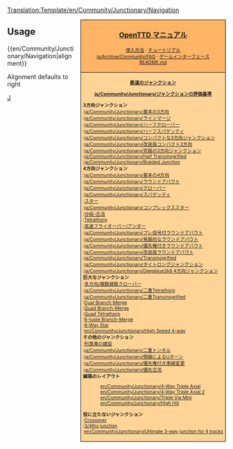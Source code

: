 <noinclude>[[Translation:Template/en/Community/Junctionary/Navigation]]</noinclude><div style="float:right; padding-left:12px; background:#ffffff;">
<div style="border:1px solid #000000; background:#ffb466; padding:5px; -moz-border-radius-topleft:5px; -moz-border-radius-topright:5px; font-size: 12pt;">
<center><strong><font size="3">[[ja/Manual/Main Page|OpenTTD マニュアル]]</font></strong></center>
<div style="font-size: 8pt; text-align: center;">
[[ja/Manual/Installation|導入方法]] &middot; 
[[ja/Manual/Tutorial/Main Page|チュートリアル]]<br />
[[ja/Archive/Community/FAQ]] &middot; 
[[ja/Manual/Game interface|ゲームインターフェース]]<br />
[https://github.com/OpenTTD/OpenTTD/blob/master/README.md README.md]
</div>
</div>
<div style="border:1px solid black; border-top-width: 0px; background:#ffd496; padding:5px; -moz-border-radius-bottomleft:5px; -moz-border-radius-bottomright:8px; font-size: 8pt;">

<center>'''[[ja/Community/Junctionary/Main Page|鉄道のジャンクション]]'''</center>
<center>'''[[ja/Community/Junctionary/ジャンクションの評価基準]]'''</center>

'''3方向ジャンクション'''<br>
:[[ja/Community/Junctionary/基本の3方向]]<br>
:[[ja/Community/Junctionary/ラインマージ]]<br>
:[[ja/Community/Junctionary/ハーフクローバー]]<br>
:[[ja/Community/Junctionary/ハーフスパゲッティ]]<br>
:[[ja/Community/Junctionary/コンパクトな3方向ジャンクション]]<br>
:[[ja/Community/Junctionary/改良版コンパクト3方向]]<br>
:[[ja/Community/Junctionary/究極の3方向ジャンクション]]<br>
:[[ja/Community/Junctionary/Half Transmogrified]]<br>
:[[ja/Community/Junctionary/Braided Junction]]<br>

'''4方向ジャンクション'''<br>
:[[ja/Community/Junctionary/基本の4方向]]<br>
:[[ja/Community/Junctionary/ラウンドアバウト]]<br>
:[[ja/Community/Junctionary/クローバー]]<br>
:[[ja/Community/Junctionary/スパゲッティ]]<br>
:[[ja/Community/Junctionary/スタージャンクション|スター]]<br>
:[[ja/Community/Junctionary/コンプレックススター]]<br>
:[[ja/Community/Junctionary/分岐-合流ジャンクション|分岐-合流]]<br>
:[[ja/Community/Junctionary/Tetrathorp-Junction|Tetrathorp]]<br>
:[[ja/Community/Junctionary/高速フライオーバーアンダー|高速フライオーバー/アンダー]]<br>
:[[ja/Community/Junctionary/プレ信号付ラウンドアバウト]]<br>
:[[ja/Community/Junctionary/発展的なラウンドアバウト]]<br>
:[[ja/Community/Junctionary/優先権付きラウンドアバウト]]<br>
:[[ja/Community/Junctionary/改良版ラウンドアバウト]]<br>
:[[ja/Community/Junctionary/Transmogrified]]<br>
:[[ja/Community/Junctionary/タイトロングジャンクション]]<br>
:[[ja/Community/Junctionary/Deepblue2k8 4方向ジャンクション]]<br>

'''巨大なジャンクション'''<br>
:[[ja/Community/Junctionary/二重クローバー|多方向/複数線路クローバー]]<br>
:[[ja/Community/Junctionary/二重Tetrathorp]]<br>
:[[ja/Community/Junctionary/二重Transmogrified]]<br>
:[[en/Community/Junctionary/Dual Branch-Merge Junction|Dual Branch-Merge]]<br>
:[[en/Community/Junctionary/Quad Branch-Merge Junction|Quad Branch-Merge]]<br>
:[[en/Community/Junctionary/Quad Tetrathorp Junction|Quad Tetrathorp]]<br>
:[[en/Community/Junctionary/6-tuple Branch-Merge Junction|6-tuple Branch-Merge]]<br>
:[[en/Community/Junctionary/8 way Star Junction|8-Way Star]]<br>
:[[en/Community/Junctionary/High Speed 4-way]]<br>

'''その他のジャンクション'''<br>
:[[ja/Manual/Building depots|列車庫の建設]]<br>
:[[ja/Community/Junctionary/二重トンネル]]<br>
:[[ja/Community/Junctionary/側線によるUターン]]<br>
:[[ja/Community/Junctionary/優先権付き車線変更]]<br>
:[[ja/Community/Junctionary/優先合流]]<br>

'''線路のレイアウト'''
:[[en/Community/Junctionary/4-Way Triple Axial]]<br>
:[[en/Community/Junctionary/4-Way Triple Axial 2]]<br>
:[[en/Community/Junctionary/Triple Via Mini]]<br>
:[[en/Community/Junctionary/High Hill]]<br>

'''役に立たないジャンクション'''<br>
:[[en/Community/Junctionary/Crossover-Junction|Crossover]]<br>
:[[en/Community/Junctionary/3∕4ths junction|3/4ths junction]]<br>
:[[en/Community/Junctionary/Ultimate 3-way junction for 4 tracks]]<br>

</div>
</div>
<noinclude>


==Usage==
<nowiki>{{en/Community/Junctionary/Navigation|alignment}}</nowiki>

Alignment defaults to right
[[Category:en/Navigation|J]]
</noinclude>